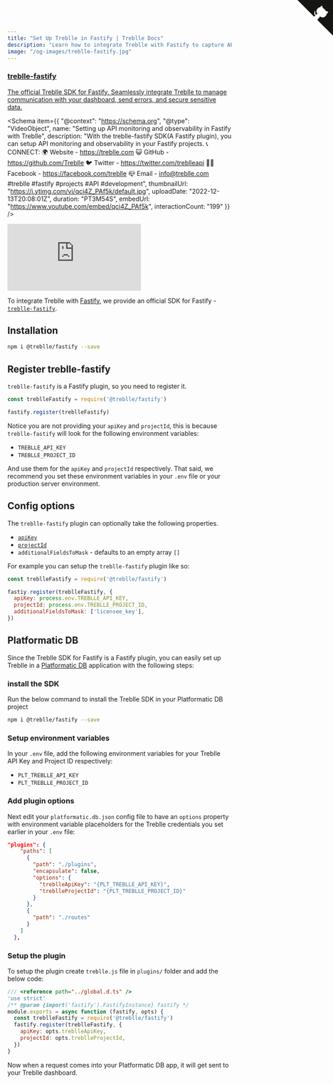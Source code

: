 ```yaml
---
title: "Set Up Treblle in Fastify | Treblle Docs"
description: "Learn how to integrate Treblle with Fastify to capture API requests, enhance security, and gain real-time insights. Follow our setup guide to get started"
image: "/og-images/treblle-fastify.jpg"
---
```


<div class="max-w-full mx-auto shadow-lg rounded-lg overflow-hidden">
  <a href="https://github.com/Treblle/treblle-fastify" title="View source on GitHub" aria-label="View source on GitHub" class="relative no-underline">
    <div>
      <svg width="80" height="80" viewBox="0 0 250 250" style="fill:#151513; color:#fff; position: absolute; top: 0; border: 0; right: 0;" aria-hidden="true">
        <path d="M0,0 L115,115 L130,115 L142,142 L250,250 L250,0 Z"></path>
        <path d="M128.3,109.0 C113.8,99.7 119.0,89.6 119.0,89.6 C122.0,82.7 120.5,78.6 120.5,78.6 C119.2,72.0 123.4,76.3 123.4,76.3 C127.3,80.9 125.5,87.3 125.5,87.3 C122.9,97.6 130.6,101.9 134.4,103.2" fill="currentColor" style="transform-origin: 130px 106px;" class="octo-arm"></path>
        <path d="M115.0,115.0 C114.9,115.1 118.7,116.5 119.8,115.4 L133.7,101.6 C136.9,99.2 139.9,98.4 142.2,98.6 C133.8,88.0 127.5,74.4 143.8,58.0 C148.5,53.4 154.0,51.2 159.7,51.0 C160.3,49.4 163.2,43.6 171.4,40.1 C171.4,40.1 176.1,42.5 178.8,56.2 C183.1,58.6 187.2,61.8 190.9,65.4 C194.5,69.0 197.7,73.2 200.1,77.6 C213.8,80.2 216.3,84.9 216.3,84.9 C212.7,93.1 206.9,96.0 205.4,96.6 C205.1,102.4 203.0,107.8 198.3,112.5 C181.9,128.9 168.3,122.5 157.7,114.1 C157.9,116.9 156.7,120.9 152.7,124.9 L141.0,136.5 C139.8,137.7 141.6,141.9 141.8,141.8 Z" fill="currentColor" class="octo-body"></path>
      </svg>
    </div>
    <div class="grid grid-cols-4 gap-4 px-2 py-2">
      <div class="col-span-4">
      	<h3 class="text-xl font-semibold">treblle-fastify</h3>
      	<p class="text-sm font-medium">
          The official Treblle SDK for Fastify. Seamlessly integrate Treblle to manage communication with your dashboard, send errors, and secure sensitive data.
        </p>
      </div>
    </div>
  </a>
</div>


<Schema
  item={{
    "@context": "https://schema.org",
    "@type": "VideoObject",
    name: "Setting up API monitoring and observability in Fastify with Treblle",
    description: "With the treblle-fastify SDK(A Fastify plugin), you can setup API monitoring and observability in your Fastify projects.    📞 CONNECT: 🌍 Website - https://treblle.com 😺 GitHub - https://github.com/Treblle 🐦 Twitter - https://twitter.com/treblleapi 👍🏽 Facebook - https://facebook.com/treblle 📪 Email - info@treblle.com  #treblle #fastify #projects #API #development",
    thumbnailUrl: "https://i.ytimg.com/vi/qci4Z_PAf5k/default.jpg",
    uploadDate: "2022-12-13T20:08:01Z",
    duration: "PT3M54S",
    embedUrl: "https://www.youtube.com/embed/qci4Z_PAf5k",
    interactionCount: "199"
  }}
/>


<iframe
  class="w-full aspect-[16/9]"
  src="https://www.youtube.com/embed/qci4Z_PAf5k"
  aria-label="YouTube video player"
  frameborder="0"
  allow="accelerometer; autoplay; clipboard-write; encrypted-media; gyroscope; picture-in-picture; web-share"
  allowfullscreen
></iframe>

To integrate Treblle with [Fastify](https://fastify.io), we provide an official SDK for Fastify - [`treblle-fastify`](https://github.com/Treblle/treblle-fastify).

## Installation

```sh
npm i @treblle/fastify --save
```

## Register treblle-fastify

`treblle-fastify` is a Fastify plugin, so you need to register it.

```js
const treblleFastify = require('@treblle/fastify')

fastify.register(treblleFastify)
```

Notice you are not providing your `apiKey` and `projectId`, this is because `treblle-fastify` will look for the following environment variables:

- `TREBLLE_API_KEY`
- `TREBLLE_PROJECT_ID`

And use them for the `apiKey` and `projectId` respectively. That said, we recommend you set these environment variables in your `.env` file or your production server environment.

## Config options

The `treblle-fastify` plugin can optionally take the following properties.

- [`apiKey`](/treblle/dashboard/#accessing-your-api-key)
- [`projectId`](/treblle/projects/#project-id)
- `additionalFieldsToMask` - defaults to an empty array `[]`

For example you can setup the `treblle-fastify` plugin like so:

```js
const treblleFastify = require('@treblle/fastify')

fastiy.register(treblleFastify, {
  apiKey: process.env.TREBLLE_API_KEY,
  projectId: process.env.TREBLLE_PROJECT_ID,
  additionalFieldsToMask: ['licensee_key'],
})
```

## Platformatic DB

Since the Treblle SDK for Fastify is a Fastify plugin, you can easily set up Treblle in a [Platformatic DB](https://docs.platformatic.dev/docs/reference/db/introduction) application with the following steps:

### install the SDK

Run the below command to install the Treblle SDK in your Platformatic DB project

```sh
npm i @treblle/fastify --save
```

### Setup environment variables

In your `.env` file, add the following environment variables for your Treblle API Key and Project ID respectively:

- `PLT_TREBLLE_API_KEY`
- `PLT_TREBLLE_PROJECT_ID`

### Add plugin options

Next edit your `platformatic.db.json` config file to have an `options` property with environment variable placeholders for the Treblle credentials you set earlier in your `.env` file:

```json
"plugins": {
    "paths": [
      {
        "path": "./plugins",
        "encapsulate": false,
        "options": {
          "treblleApiKey": "{PLT_TREBLLE_API_KEY}",
          "treblleProjectId": "{PLT_TREBLLE_PROJECT_ID}"
        }
      },
      {
        "path": "./routes"
      }
    ]
  },
```

### Setup the plugin

To setup the plugin create `treblle.js` file in `plugins/` folder and add the below code:

```js
/// <reference path="../global.d.ts" />
'use strict'
/** @param {import('fastify').FastifyInstance} fastify */
module.exports = async function (fastify, opts) {
  const treblleFastify = require('@treblle/fastify')
  fastify.register(treblleFastify, {
    apiKey: opts.treblleApiKey,
    projectId: opts.treblleProjectId,
  })
}
```

Now when a request comes into your Platformatic DB app, it will get sent to your Treblle dashboard.
